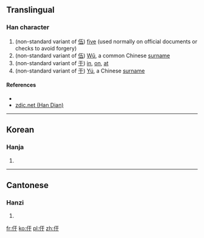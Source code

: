 ==Translingual==

===Han character===
{{Han char|rn=9|rad=人|as=03|sn=5|four=|canj=人一木 (OMD)|ids=⿰[[亻]][[于]]}}

# (non-standard variant of [[伍]]) [[five]] (used normally on official documents or checks to avoid forgery)
# (non-standard variant of [[伍]]) [[wǔ|Wǔ]], a common Chinese [[surname]]
# (non-standard variant of [[于]]) [[in]], [[on]], [[at]]
# (non-standard variant of [[于]]) [[yú|Yú]], a Chinese [[surname]]

====References====
* {{Han ref|kx=0094.051|dkj=|dj=|hdz=|uh=3435|ud=13365|bh=|bd=}}
*[http://www.zdic.net/zd/zi2/ZdicE3Zdic90ZdicB5.htm zdic.net (Han Dian)]

----

==Korean==

===Hanja===
{{ko-hanja|hangeul=유|rv=yu|mr=yu|y=yu|eumhun=선비|ehrv=seonbi|ehmr=sŏnbi|ehy=senpi}}

# {{defn|lang=ko|sort=人03}}

----

==Cantonese==

===Hanzi===
{{yue-hanzi|jyut=[[ng5]] (伍), [[yu1]] (于)|y=ng5, yu1}}

# {{defn|lang=yue|sort=人03}}

[[fr:㐵]]
[[ko:㐵]]
[[pl:㐵]]
[[zh:㐵]]